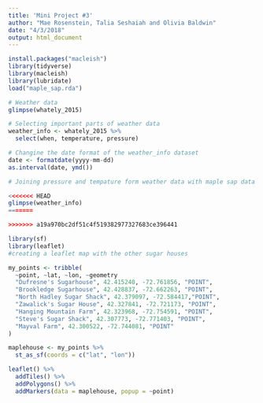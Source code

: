 ```yaml
---
title: 'Mini Project #3'
author: "Mae Rosenstein, Talia Seshaiah and Olivia Baldwin"
date: "4/3/2018"
output: html_document
---
```


```r
install.packages("macleish")
library(tidyverse)
library(macleish)
library(lubridate)
load("maple_sap.rda")
```

```r
# Weather data
glimpse(whately_2015)

# Selecting important parts of weather data
weather_info <- whately_2015 %>%
  select(when, temperature, pressure)

# Changine the date format of the weather_info dataset 
date <- formatdate(yyyy-mm-dd)
as.interval(date, ymd())

# Joining pressure and tempature form weather data with maple sap data

<<<<<<< HEAD
glimpse(weather_info)
=======

>>>>>>> a19a970bc2df51c4f519382977327683ce396441
```


```r
library(sf)
library(leaflet)
#creating a leaflet map with the other sugar houses

my_points <- tribble(
  ~point, ~lat, ~lon, ~geometry
  "Dufresne's Sugarhouse", 42.415240, -72.761856, "POINT",
  "Brookledge Sugarhouse", 42.428837, -72.662263, "POINT",
  "North Hadley Sugar Shack", 42.379097, -72.584417,"POINT",
  "Zawalick's Sugar House", 42.327841, -72.721173, "POINT", 
  "Hanging Mountain Farm", 42.323968, -72.754591, "POINT", 
  "Steve's Sugar Shack", 42.307773, -72.771403, "POINT",
  "Mayval Farm", 42.300522, -72.744081, "POINT"
)

maplehouse <- my_points %>%
  st_as_sf(coords = c("lat", "lon"))

leaflet() %>%
  addTiles() %>%
  addPolygons() %>%
  addMarkers(data = maplehouse, popup = ~point)
```

